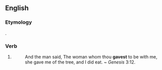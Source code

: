 ==English==

===Etymology===
{{suffix|gave|st|lang=en}}.

===Verb===
{{head|en|simple past form|cat2=second person singular forms}}

# {{context|archaic|lang=en}} {{form of|second-person singular simple past form|give|lang=en}}
#: And the man said, The woman whom thou '''gavest''' to be with me, she gave me of the tree, and I did eat. ~ ''Genesis'' 3:12.{{attention|en|which version of the Bible?}}